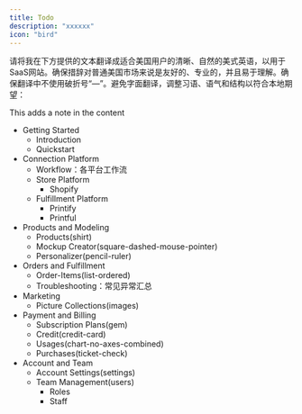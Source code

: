 ```yaml
---
title: Todo
description: "xxxxxx"
icon: "bird"
---
```


请将我在下方提供的文本翻译成适合美国用户的清晰、自然的美式英语，以用于SaaS网站。确保措辞对普通美国市场来说是友好的、专业的，并且易于理解。确保翻译中不使用破折号“—”。避免字面翻译，调整习语、语气和结构以符合本地期望：

<Note>This adds a note in the content</Note>
* Getting Started
    * Introduction
    * Quickstart
* Connection Platform
    * Workflow：各平台工作流
    * Store Platform
        * Shopify
    * Fulfillment Platform
        * Printify
        * Printful
* Products and Modeling
    * Products(shirt)
    * Mockup Creator(square-dashed-mouse-pointer)
    * Personalizer(pencil-ruler)
* Orders and Fulfillment
    * Order-Items(list-ordered)
    * Troubleshooting：常见异常汇总
* Marketing
    * Picture Collections(images)
* Payment and Billing
    * Subscription Plans(gem)
    * Credit(credit-card)
    * Usages(chart-no-axes-combined)
    * Purchases(ticket-check)
* Account and Team
    * Account Settings(settings)
    * Team Management(users)
        * Roles
        * Staff
